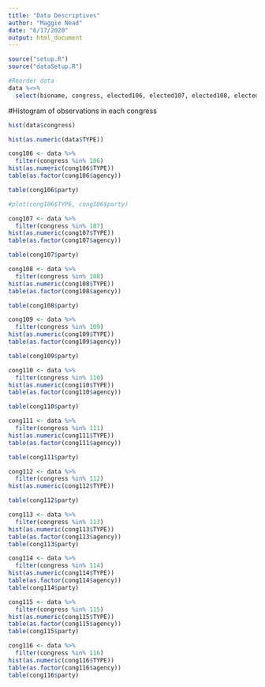 ```yaml
---
title: "Data Descriptives"
author: "Maggie Nead"
date: "6/17/2020"
output: html_document
---
```


```r
source("setup.R")
source("dataSetup.R")

```


```r
#Reorder data
data %<>%
  select(bioname, congress, elected106, elected107, elected108, elected109, elected110, elected111, elected112, elected113, elected114, elected115, elected116, everything())
```

#Histogram of observations in each congress
```r
hist(data$congress)
```



```r

hist(as.numeric(data$TYPE))

```

```r

cong106 <- data %>%
  filter(congress %in% 106)
hist(as.numeric(cong106$TYPE))
table(as.factor(cong106$agency))

table(cong106$party)

#plot(cong106$TYPE, cong106$party)
```

```r

cong107 <- data %>%
  filter(congress %in% 107)
hist(as.numeric(cong107$TYPE))
table(as.factor(cong107$agency))

table(cong107$party)

```

```r

cong108 <- data %>%
  filter(congress %in% 108)
hist(as.numeric(cong108$TYPE))
table(as.factor(cong108$agency))

table(cong108$party)

```

```r

cong109 <- data %>%
  filter(congress %in% 109)
hist(as.numeric(cong109$TYPE))
table(as.factor(cong109$agency))

table(cong109$party)

```

```r

cong110 <- data %>%
  filter(congress %in% 110)
hist(as.numeric(cong110$TYPE))
table(as.factor(cong110$agency))

table(cong110$party)

```

```r

cong111 <- data %>%
  filter(congress %in% 111)
hist(as.numeric(cong111$TYPE))
table(as.factor(cong111$agency))

table(cong111$party)


```

```r

cong112 <- data %>%
  filter(congress %in% 112)
hist(as.numeric(cong112$TYPE))

table(cong112$party)


```

```r

cong113 <- data %>%
  filter(congress %in% 113)
hist(as.numeric(cong113$TYPE))
table(as.factor(cong113$agency))
table(cong113$party)


```

```r

cong114 <- data %>%
  filter(congress %in% 114)
hist(as.numeric(cong114$TYPE))
table(as.factor(cong114$agency))
table(cong114$party)

```

```r

cong115 <- data %>%
  filter(congress %in% 115)
hist(as.numeric(cong115$TYPE))
table(as.factor(cong115$agency))
table(cong115$party)

```

```r

cong116 <- data %>%
  filter(congress %in% 116)
hist(as.numeric(cong116$TYPE))
table(as.factor(cong116$agency))
table(cong116$party)

```





